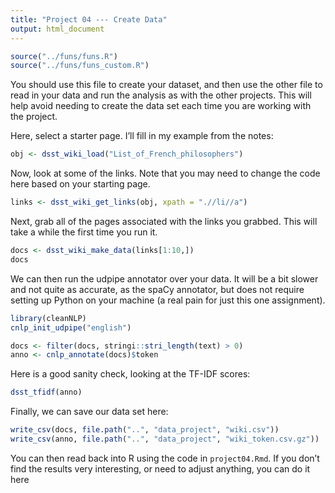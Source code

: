 ```yaml
---
title: "Project 04 --- Create Data"
output: html_document
---
```


```r
source("../funs/funs.R")
source("../funs/funs_custom.R")
```

You should use this file to create your dataset, and then use the other file
to read in your data and run the analysis as with the other projects. This
will help avoid needing to create the data set each time you are working with
the project.

Here, select a starter page. I'll fill in my example from the notes:

```r
obj <- dsst_wiki_load("List_of_French_philosophers")
```

Now, look at some of the links. Note that you may need to change the code here
based on your starting page.

```r
links <- dsst_wiki_get_links(obj, xpath = ".//li//a")
```

Next, grab all of the pages associated with the links you grabbed. This will
take a while the first time you run it.

```r
docs <- dsst_wiki_make_data(links[1:10,])
docs
```

We can then run the udpipe annotator over your data. It will be a bit slower
and not quite as accurate, as the spaCy annotator, but does not require setting
up Python on your machine (a real pain for just this one assignment).

```r
library(cleanNLP)
cnlp_init_udpipe("english")

docs <- filter(docs, stringi::stri_length(text) > 0)
anno <- cnlp_annotate(docs)$token
```

Here is a good sanity check, looking at the TF-IDF scores:

```r
dsst_tfidf(anno)
```

Finally, we can save our data set here:

```r
write_csv(docs, file.path("..", "data_project", "wiki.csv"))
write_csv(anno, file.path("..", "data_project", "wiki_token.csv.gz"))
```

You can then read back into R using the code in `project04.Rmd`. If you don't
find the results very interesting, or need to adjust anything, you can do it
here
